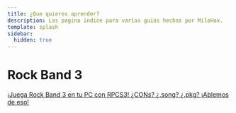 ```yaml
---
title: ¿Que quieres aprender?
description: Las pagina indice para varias guias hechas por MiloHax.
template: splash
sidebar:
  hidden: true
---
```


# Rock Band 3
<CardGrid stagger>
	<a href="es/rb3/intro/disclaimers/" class="no-underline">
  <Card title="Rock Band 3 en PC" icon="document">
    ¡Juega Rock Band 3 en tu PC con RPCS3!
  </Card>
</a>
	<a href="es/rb3/ps3customs/intro/" class="no-underline">
  <Card title="Instalanado customs en PS3/RPCS3" icon="add-document">
    ¿CONs? ¿.song? ¿.pkg? ¡Ablemos de eso!
  </Card>
</a>
</CardGrid>